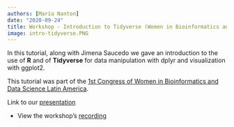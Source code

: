 ```yaml
---
authors: [María Nanton]
date: "2020-09-24"
title: Workshop - Introduction to Tidyverse (Women in Bioinformatics and Data Science)
image: intro-tidyverse.PNG
---
```


In this tutorial, along with Jimena Saucedo we gave an introduction to the use of **R** and of **Tidyverse** for data manipulation with dplyr and visualization with ggplot2.

This tutorial was part of the [1st Congress of Women in Bioinformatics and Data Science Latin America](https://wbds.la/conferences/1WBDSLAC/index.html).

Link to our [presentation](https://docs.google.com/presentation/d/1SLjtSRAWZYtE92zq-JUvdm0ooaZ9_CMW524N82gvGu8/edit?usp=sharing)

-   View the workshop's [recording](https://www.youtube.com/watch?v=ycudMihLues&ab_channel=RLadiesBuenosAires)

